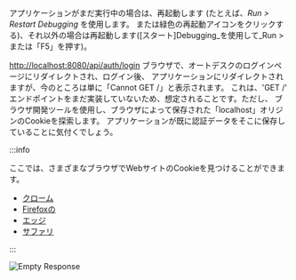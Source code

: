 アプリケーションがまだ実行中の場合は、再起動します (たとえば、_Run > Restart Debugging_ を使用します。
または緑色の再起動アイコンをクリックする)、それ以外の場合は再起動します([スタート]Debugging_を使用して_Run >
または「F5」を押す)。

[http://localhost:8080/api/auth/login](http://localhost:8080/api/auth/login)
ブラウザで、オートデスクのログインページにリダイレクトされ、ログイン後、
アプリケーションにリダイレクトされますが、今のところは単に「Cannot GET /」と表示されます。
これは、'GET /' エンドポイントをまだ実装していないため、想定されることです。ただし、
ブラウザ開発ツールを使用し、ブラウザによって保存された「localhost」オリジンのCookieを探索します。
アプリケーションが既に認証データをそこに保存していることに気付くでしょう。



:::info

ここでは、さまざまなブラウザでWebサイトのCookieを見つけることができます。
- [クローム](https://developer.chrome.com/docs/devtools/storage/sessionstorage/)
- [Firefoxの](https://developer.mozilla.org/en-US/docs/Tools/Storage_Inspector/Cookies)
- [エッジ](https://docs.microsoft.com/en-us/microsoft-edge/devtools-guide-chromium/storage/cookies)
- [サファリ](https://developer.apple.com/safari/tools/)


:::



![Empty Response](./empty-response.webp)

